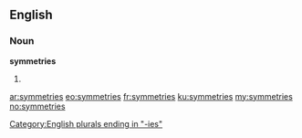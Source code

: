 ==English==

===Noun===
'''symmetries'''

# {{plural of|symmetry}}

[[Category:English plurals ending in "-ies"]]

[[ar:symmetries]]
[[eo:symmetries]]
[[fr:symmetries]]
[[ku:symmetries]]
[[my:symmetries]]
[[no:symmetries]]